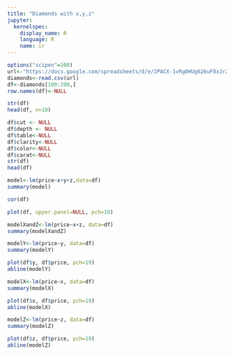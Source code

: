 ```yaml
---
title: "Diamonds with x,y,z"
jupyter:
  kernelspec:
    display_name: R
    language: R
    name: ir
---
```



```r
options("scipen"=100)
url<-"https://docs.google.com/spreadsheets/d/e/2PACX-1vRg0HUg626uF8xJrZaYZsgOa2Gtfhlnsn00e9fPofb01nRreOucglncXo1xU_cwhueUY8iqC_60ua9t/pub?gid=1994063173&single=true&output=csv"
diamonds<-read.csv(url)
df<-diamonds[100:200,]
row.names(df)<-NULL
```

```r
str(df)
head(df, n=10)
```

```r
df$cut <- NULL
df$depth <- NULL
df$table<-NULL
df$clarity<-NULL
df$color<-NULL
df$carat<-NULL
str(df)
head(df)
```

```r
model<-lm(price~x+y+z,data=df)
summary(model)
```

```r
cor(df)
```

```r
plot(df, upper.panel=NULL, pch=19)
```

```r
modelXandZ<-lm(price~x+z, data=df)
summary(modelXandZ)
```

```r
modelY<-lm(price~y, data=df)
summary(modelY)

plot(df$y, df$price, pch=19)
abline(modelY)
```

```r
modelX<-lm(price~x, data=df)
summary(modelX)

plot(df$x, df$price, pch=19)
abline(modelX)
```

```r
modelZ<-lm(price~z, data=df)
summary(modelZ)

plot(df$z, df$price, pch=19)
abline(modelZ)
```
